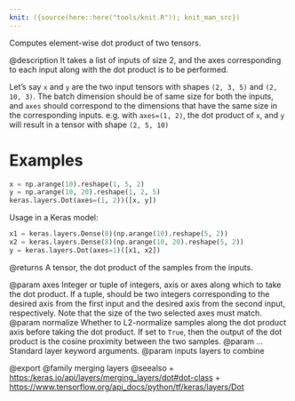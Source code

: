 ```yaml
---
knit: ({source(here::here("tools/knit.R")); knit_man_src})
---
```

Computes element-wise dot product of two tensors.

@description
It takes a list of inputs of size 2, and the axes
corresponding to each input along with the dot product
is to be performed.

Let's say `x` and `y` are the two input tensors with shapes
`(2, 3, 5)` and `(2, 10, 3)`. The batch dimension should be
of same size for both the inputs, and `axes` should correspond
to the dimensions that have the same size in the corresponding
inputs. e.g. with `axes=(1, 2)`, the dot product of `x`, and `y`
will result in a tensor with shape `(2, 5, 10)`

# Examples
```python
x = np.arange(10).reshape(1, 5, 2)
y = np.arange(10, 20).reshape(1, 2, 5)
keras.layers.Dot(axes=(1, 2))([x, y])
```

Usage in a Keras model:

```python
x1 = keras.layers.Dense(8)(np.arange(10).reshape(5, 2))
x2 = keras.layers.Dense(8)(np.arange(10, 20).reshape(5, 2))
y = keras.layers.Dot(axes=1)([x1, x2])
```

@returns
    A tensor, the dot product of the samples from the inputs.

@param axes Integer or tuple of integers, axis or axes along which to
    take the dot product. If a tuple, should be two integers
    corresponding to the desired axis from the first input and the
    desired axis from the second input, respectively. Note that the
    size of the two selected axes must match.
@param normalize Whether to L2-normalize samples along the dot product axis
    before taking the dot product. If set to `True`, then
    the output of the dot product is the cosine proximity
    between the two samples.
@param ... Standard layer keyword arguments.
@param inputs layers to combine

@export
@family merging layers
@seealso
+ <https:/keras.io/api/layers/merging_layers/dot#dot-class>
+ <https://www.tensorflow.org/api_docs/python/tf/keras/layers/Dot>
